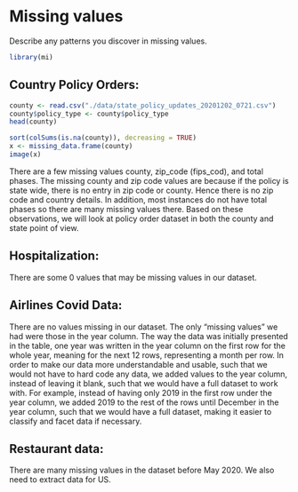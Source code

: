 # Missing values

Describe any patterns you discover in missing values.
```r
library(mi)
```


## Country Policy Orders: 
```r
county <- read.csv("./data/state_policy_updates_20201202_0721.csv")
county$policy_type <- county$policy_type
head(county)
```

```r
sort(colSums(is.na(county)), decreasing = TRUE)
x <- missing_data.frame(county)
image(x)
```
There are a few missing values county, zip_code (fips_cod), and total phases. The missing county and zip code values are because if the policy is state wide, there is no entry in zip code or county. Hence there is no zip code and country details. In addition, most instances do not have total phases so there are many missing values there. Based on these observations, we will look at policy order dataset in both the county and state point of view.

## Hospitalization: 
There are some 0 values that may be missing values in our dataset.

## Airlines Covid Data: 
There are no values missing in our dataset. The only "missing values" we had were those in the year column. The way the data was initially presented in the table, one year was written in the year column on the first row for the whole year, meaning for the next 12 rows, representing a month per row. In order to make our data more understandable and usable, such that we would not have to hard code any data, we added values to the year column, instead of leaving it blank, such that we would have a full dataset to work with. For example, instead of having only 2019 in the first row under the year column, we added 2019 to the rest of the rows until December in the year column, such that we would have a full dataset, making it easier to classify and facet data if necessary. 

## Restaurant data: 
There are many missing values in the dataset before May 2020. We also need to extract data for US.

